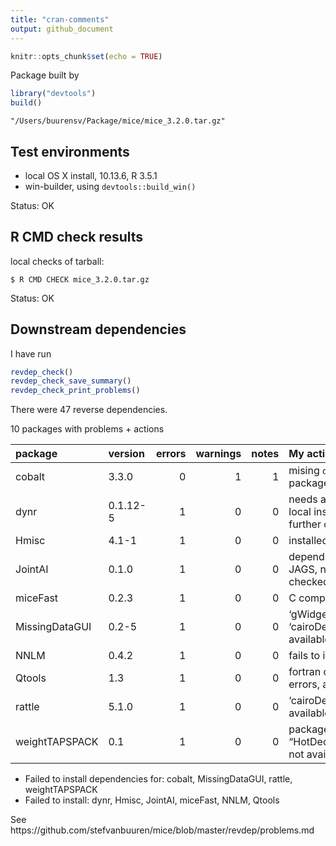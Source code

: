 ---
title: "cran-comments"
output: github_document
---

```{r setup, include=FALSE}
knitr::opts_chunk$set(echo = TRUE)
```

Package built by

```{r eval = FALSE}
library("devtools")
build()
```

`"/Users/buurensv/Package/mice/mice_3.2.0.tar.gz"`

## Test environments

* local OS X install, 10.13.6, R 3.5.1
* win-builder, using `devtools::build_win()`

Status: OK

## R CMD check results

local checks of tarball:

`$ R CMD CHECK mice_3.2.0.tar.gz`

Status: OK

## Downstream dependencies

I have run 

```{r eval=FALSE}
revdep_check()
revdep_check_save_summary()
revdep_check_print_problems()
```

There were 47 reverse dependencies.

10 packages with problems + actions

|package         |version  | errors| warnings| notes| My actions
|:---------------|:--------|------:|--------:|-----:|:---------------------------------
|cobalt         |3.3.0    |      0|        1|     1| mising `designmatch` package 
|dynr           |0.1.12-5 |      1|        0|     0| needs additional local installs, not further checked
|Hmisc          |4.1-1    |      1|        0|     0| installed by hand
|JointAI        |0.1.0    |      1|        0|     0| depends on external JAGS, not further checked
|miceFast       |0.2.3    |      1|        0|     0| C compilation errors
|MissingDataGUI |0.2-5    |      1|        0|     0| 'gWidgetsRGtk2', 'cairoDevice' not available
|NNLM           |0.4.2    |      1|        0|     0| fails to install
|Qtools         |1.3      |      1|        0|     0| fortran compilation errors, author noted
|rattle         |5.1.0    |      1|        0|     0| 'cairoDevice' not available
|weightTAPSPACK |0.1      |      1|        0|     0| package "HotDeckImputation" not available

* Failed to install dependencies for: cobalt, MissingDataGUI, rattle, weightTAPSPACK
* Failed to install: dynr, Hmisc, JointAI, miceFast, NNLM, Qtools

See https://github.com/stefvanbuuren/mice/blob/master/revdep/problems.md
